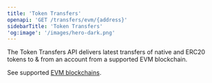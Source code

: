 ```yaml
---
title: 'Token Transfers'
openapi: 'GET /transfers/evm/{address}'
sidebarTitle: 'Token Transfers'
'og:image': '/images/hero-dark.png'
---
```


The Token Transfers API delivers latest transfers of native and ERC20 tokens to & from an account from a supported EVM blockchain.

See supported [EVM blockchains](https://pinax.network/en/chain).